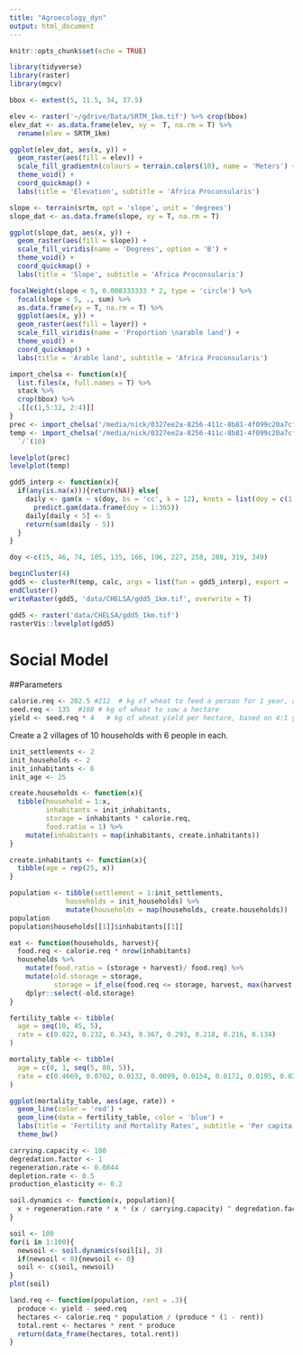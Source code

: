 ```yaml
---
title: "Agroecology_dyn"
output: html_document
---
```


```r
knitr::opts_chunk$set(echo = TRUE)
```

```r
library(tidyverse)
library(raster)
library(mgcv)
```

```r
bbox <- extent(5, 11.5, 34, 37.5)
```

```r
elev <- raster('~/gdrive/Data/SRTM_1km.tif') %>% crop(bbox)
elev_dat <- as.data.frame(elev, xy =  T, na.rm = T) %>%
  rename(elev = SRTM_1km)

ggplot(elev_dat, aes(x, y)) +
  geom_raster(aes(fill = elev)) +
  scale_fill_gradientn(colours = terrain.colors(10), name = 'Meters') +
  theme_void() +
  coord_quickmap() +
  labs(title = 'Elevation', subtitle = 'Africa Proconsularis')
```

```r
slope <- terrain(srtm, opt = 'slope', unit = 'degrees')
slope_dat <- as.data.frame(slope, xy = T, na.rm = T)

ggplot(slope_dat, aes(x, y)) +
  geom_raster(aes(fill = slope)) +
  scale_fill_viridis(name = 'Degrees', option = 'B') +
  theme_void() +
  coord_quickmap() +
  labs(title = 'Slope', subtitle = 'Africa Proconsularis')
```

```r
focalWeight(slope < 5, 0.008333333 * 2, type = 'circle') %>%
  focal(slope < 5, ., sum) %>%
  as.data.frame(xy = T, na.rm = T) %>%
  ggplot(aes(x, y)) +
  geom_raster(aes(fill = layer)) +
  scale_fill_viridis(name = 'Proportion \narable land') +
  theme_void() +
  coord_quickmap() +
  labs(title = 'Arable land', subtitle = 'Africa Proconsularis')
```

```r
import_chelsa <- function(x){
  list.files(x, full.names = T) %>% 
  stack %>%
  crop(bbox) %>%
  .[[c(1,5:12, 2:4)]]
}
prec <- import_chelsa('/media/nick/0327ee2a-8256-411c-8b81-4f099c20a7cf/CHELSA/prec/')
temp <- import_chelsa('/media/nick/0327ee2a-8256-411c-8b81-4f099c20a7cf/CHELSA/temp/') %>%
  `/`(10)

levelplot(prec)
levelplot(temp)
```

```r
gdd5_interp <- function(x){
  if(any(is.na(x))){return(NA)} else{
    daily <- gam(x ~ s(doy, bs = 'cc', k = 12), knots = list(doy = c(1, 366))) %>%
      predict.gam(data.frame(doy = 1:365)) 
    daily[daily < 5] <- 5
    return(sum(daily - 5))
  }
}

doy <-c(15, 46, 74, 105, 135, 166, 196, 227, 258, 288, 319, 349)
```

```r
beginCluster(4)
gdd5 <- clusterR(temp, calc, args = list(fun = gdd5_interp), export = 'doy')
endCluster()
writeRaster(gdd5, 'data/CHELSA/gdd5_1km.tif', overwrite = T)
```

```r
gdd5 <- raster('data/CHELSA/gdd5_1km.tif')
rasterVis::levelplot(gdd5)
```

# Social Model
##Parameters
```r
calorie.req <- 202.5 #212  # kg of wheat to feed a person for 1 year, assuming grain is 75% of diet
seed.req <- 135  #108 # kg of wheat to sow a hectare
yield <- seed.req * 4   # kg of wheat yield per hectare, based on 4:1 yields
```

Create a 2 villages of 10 households with 6 people in each.
```r
init_settlements <- 2 
init_households <- 2
init_inhabitants <- 6
init_age <- 25

create.households <- function(x){
  tibble(household = 1:x,
         inhabitants = init_inhabitants,
         storage = inhabitants * calorie.req,
         food.ratio = 1) %>%
    mutate(inhabitants = map(inhabitants, create.inhabitants))
}

create.inhabitants <- function(x){
  tibble(age = rep(25, x))
}

population <- tibble(settlement = 1:init_settlements,
              households = init_households) %>%
              mutate(households = map(households, create.households))
population
population$households[[1]]$inhabitants[[1]]

```




```r
eat <- function(households, harvest){
  food.req <- calorie.req * nrow(inhabitants)
  households %>%
    mutate(food.ratio = (storage + harvest)/ food.req) %>%
    mutate(old.storage = storage,
           storage = if_else(food.req <= storage, harvest, max(harvest - (food.req - old.storage), 0))) %>%
    dplyr::select(-old.storage)
}
```

```r
fertility_table <- tibble(
  age = seq(10, 45, 5),
  rate = c(0.022, 0.232, 0.343, 0.367, 0.293, 0.218, 0.216, 0.134)
)

mortality_table <- tibble(
  age = c(0, 1, seq(5, 80, 5)),
  rate = c(0.4669, 0.0702, 0.0132, 0.0099, 0.0154, 0.0172, 0.0195, 0.0223, 0.0259, 0.0306, 0.0373, 0.0473, 0.0573, 0.0784, 0.1042, 0.1434, 0.2039, 0.2654)
)

ggplot(mortality_table, aes(age, rate)) +
  geom_line(color = 'red') +
  geom_line(data = fertility_table, color = 'blue') +
  labs(title = 'Fertility and Mortality Rates', subtitle = 'Per capita fertility (blue) and mortality (red) in the Roman Empire', x = 'Age', y = 'Vital rate') +
  theme_bw()
```

```r
carrying.capacity <- 100
degredation.factor <- 1
regeneration.rate <- 0.0844
depletion.rate <- 0.5
production_elasticity <- 0.2

soil.dynamics <- function(x, population){
  x + regeneration.rate * x * (x / carrying.capacity) ^ degredation.factor * (1 - x / carrying.capacity) - depletion.rate * population
}

soil <- 100
for(i in 1:100){
  newsoil <- soil.dynamics(soil[i], 3)  
  if(newsoil < 0){newsoil <- 0}
  soil <- c(soil, newsoil)
}
plot(soil)
```



```r
land.req <- function(population, rent = .3){
  produce <- yield - seed.req
  hectares <- calorie.req * population / (produce * (1 - rent)) 
  total.rent <- hectares * rent * produce
  return(data_frame(hectares, total.rent))
}
```
